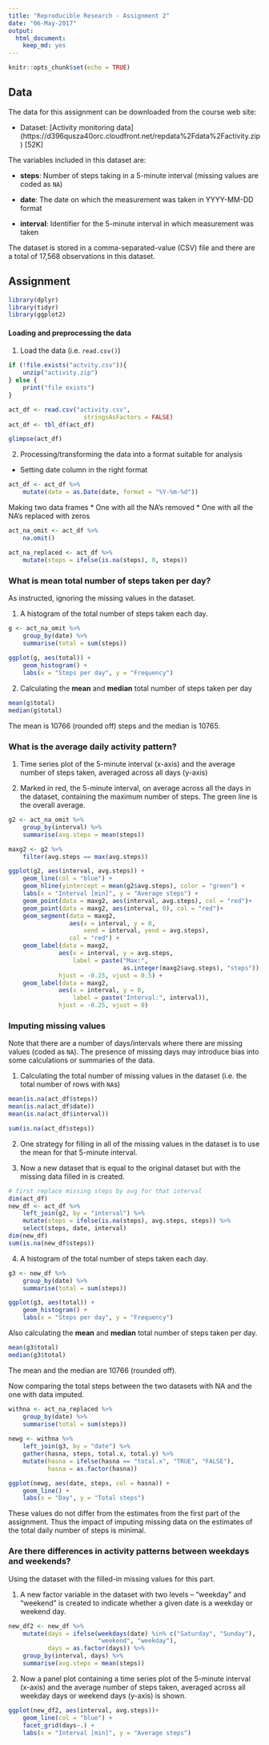 ```yaml
---
title: "Reproducible Research - Assignment 2"
date: "06-May-2017"
output: 
  html_document: 
    keep_md: yes
---
```


```r
knitr::opts_chunk$set(echo = TRUE)
```

## Data

The data for this assignment can be downloaded from the course web
site:

* Dataset: [Activity monitoring data]
(https://d396qusza40orc.cloudfront.net/repdata%2Fdata%2Factivity.zip) [52K]

The variables included in this dataset are:

* **steps**: Number of steps taking in a 5-minute interval (missing
    values are coded as `NA`)

* **date**: The date on which the measurement was taken in YYYY-MM-DD
    format

* **interval**: Identifier for the 5-minute interval in which
    measurement was taken

The dataset is stored in a comma-separated-value (CSV) file and there
are a total of 17,568 observations in this
dataset.


## Assignment


```r
library(dplyr)
library(tidyr)
library(ggplot2)
```

#### Loading and preprocessing the data

1. Load the data (i.e. `read.csv()`)

```r
if (!file.exists("actvity.csv")){
    unzip("activity.zip")
} else {
    print("file exists")
}

act_df <- read.csv("activity.csv",
                     stringsAsFactors = FALSE)
act_df <- tbl_df(act_df)

glimpse(act_df)
```

2. Processing/transforming the data into a format suitable for  analysis

* Setting date column in the right format

```r
act_df <- act_df %>%
    mutate(date = as.Date(date, format = "%Y-%m-%d"))
```

Making two data frames
* One with all the NA's removed
* One with all the NA's replaced with zeros

```r
act_na_omit <- act_df %>% 
    na.omit()

act_na_replaced <- act_df %>%
    mutate(steps = ifelse(is.na(steps), 0, steps))
```


### What is mean total number of steps taken per day?

As instructed, ignoring the missing values in the dataset.

1. A histogram of the total number of steps taken each day. 

```r
g <- act_na_omit %>%
    group_by(date) %>%
    summarise(total = sum(steps))
    
ggplot(g, aes(total)) +
    geom_histogram() +
    labs(x = "Steps per day", y = "Frequency")
```


2. Calculating the **mean** and **median** total number of steps taken per day

```r
mean(g$total)
median(g$total)
```

The mean is 10766 (rounded off) steps and the median is 10765.

### What is the average daily activity pattern?

1. Time series plot of the 5-minute interval (x-axis) and the average number of steps taken, averaged across all days (y-axis)

2. Marked in red, the 5-minute interval, on average across all the days in the dataset, containing the maximum number of steps. The
green line is the overall average.

```r
g2 <- act_na_omit %>%
    group_by(interval) %>%
    summarise(avg.steps = mean(steps))

maxg2 <- g2 %>%
    filter(avg.steps == max(avg.steps))

ggplot(g2, aes(interval, avg.steps)) +
    geom_line(col = "blue") +
    geom_hline(yintercept = mean(g2$avg.steps), color = "green") +
    labs(x = "Interval [min]", y = "Average steps") +
    geom_point(data = maxg2, aes(interval, avg.steps), col = "red")+
    geom_point(data = maxg2, aes(interval, 0), col = "red")+
    geom_segment(data = maxg2,
                 aes(x = interval, y = 0,
                     xend = interval, yend = avg.steps),
                 col = "red") +
    geom_label(data = maxg2,
              aes(x = interval, y = avg.steps, 
                  label = paste("Max:", 
                                as.integer(maxg2$avg.steps), "steps")),
              hjust = -0.25, vjust = 0.5) +
    geom_label(data = maxg2,
              aes(x = interval, y = 0, 
                  label = paste("Interval:", interval)),
              hjust = -0.25, vjust = 0)
```


### Imputing missing values
Note that there are a number of days/intervals where there are missing
values (coded as `NA`). The presence of missing days may introduce
bias into some calculations or summaries of the data.

1. Calculating the total number of missing values in the dataset (i.e. the total number of rows with `NA`s)

```r
mean(is.na(act_df$steps))
mean(is.na(act_df$date))
mean(is.na(act_df$interval))

sum(is.na(act_df$steps))
```


2. One strategy for filling in all of the missing values in the dataset is to use the mean for that 5-minute interval.

3. Now a new dataset that is equal to the original dataset but with the missing data filled in is created.


```r
# first replace missing steps by avg for that interval
dim(act_df)
new_df <- act_df %>% 
    left_join(g2, by = "interval") %>%
    mutate(steps = ifelse(is.na(steps), avg.steps, steps)) %>%
    select(steps, date, interval)
dim(new_df)
sum(is.na(new_df$steps))      
```

4. A histogram of the total number of steps taken each day. 

```r
g3 <- new_df %>%
    group_by(date) %>%
    summarise(total = sum(steps))

ggplot(g3, aes(total)) +
    geom_histogram() +
    labs(x = "Steps per day", y = "Frequency")
```

Also calculating the **mean** and **median** total number of steps taken per day. 

```r
mean(g3$total)
median(g3$total)
```

The mean and the median are 10766 (rounded off).

Now comparing the total steps between the two datasets
with NA and the one with data imputed.

```r
withna <- act_na_replaced %>%
    group_by(date) %>%
    summarise(total = sum(steps))
    
newg <- withna %>%    
    left_join(g3, by = "date") %>%
    gather(hasna, steps, total.x, total.y) %>%
    mutate(hasna = ifelse(hasna == "total.x", "TRUE", "FALSE"),
           hasna = as.factor(hasna))

ggplot(newg, aes(date, steps, col = hasna)) +
    geom_line() +
    labs(x = "Day", y = "Total steps")

```

These values do not differ from the estimates from the first part of the assignment. Thus the impact of imputing missing data on the estimates of the total daily number of steps is minimal.



### Are there differences in activity patterns between weekdays and weekends?

Using the dataset with the filled-in missing values for this part.

1. A new factor variable in the dataset with two levels -- "weekday" and "weekend" is created to indicate whether a given date is a weekday or weekend day.

```r
new_df2 <- new_df %>%
    mutate(days = ifelse(weekdays(date) %in% c("Saturday", "Sunday"),
                         "weekend", "weekday"),
           days = as.factor(days)) %>%
    group_by(interval, days) %>%
    summarise(avg.steps = mean(steps))
```

2. Now a panel plot containing a time series plot of the 5-minute interval (x-axis) and the average number of steps taken, averaged across all weekday days or weekend days (y-axis) is shown. 

```r
ggplot(new_df2, aes(interval, avg.steps))+
    geom_line(col = "blue") + 
    facet_grid(days~.) +
    labs(x = "Interval [min]", y = "Average steps")

```





